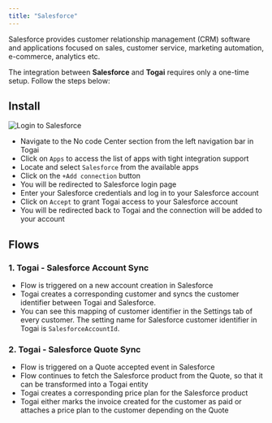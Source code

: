 ```yaml
---
title: "Salesforce"
---
```


Salesforce provides customer relationship management (CRM) software and applications focused on sales, customer service, marketing automation, e-commerce, analytics etc.

The integration between **Salesforce** and **Togai** requires only a one-time setup. Follow the steps below:

## Install
![Login to Salesforce](/docs/integrations/images/salesforce-login.png)

* Navigate to the No code Center section from the left navigation bar in Togai  
* Click on `Apps` to access the list of apps with tight integration support  
* Locate and select `Salesforce` from the available apps  
* Click on the `+Add connection` button  
* You will be redirected to Salesforce login page
* Enter your Salesforce credentials and log in to your Salesforce account
* Click on `Accept` to grant Togai access to your Salesforce account
* You will be redirected back to Togai and the connection will be added to your account

## Flows

### 1. Togai - Salesforce Account Sync
* Flow is triggered on a new account creation in Salesforce
* Togai creates a corresponding customer and syncs the customer identifier between Togai and Salesforce.
* You can see this mapping of customer identifier in the Settings tab of every customer. The setting name for Salesforce customer identifier in Togai is `SalesforceAccountId`.

### 2. Togai - Salesforce Quote Sync
* Flow is triggered on a Quote accepted event in Salesforce
* Flow continues to fetch the Salesforce product from the Quote, so that it can be transformed into a Togai entity
* Togai creates a corresponding price plan for the Salesforce product
* Togai either marks the invoice created for the customer as paid or attaches a price plan to the customer depending on the Quote 